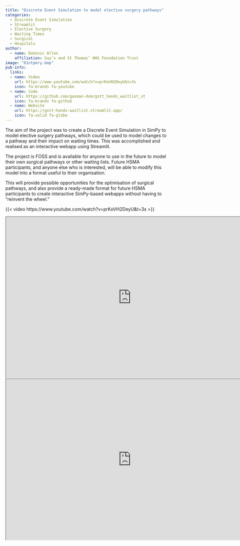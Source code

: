 ```yaml
---
title: "Discrete Event Simulation to model elective surgery pathways"
categories:
  - Discrete Event Simulation
  - Streamlit
  - Elective Surgery
  - Waiting Times
  - Surgical
  - Hospitals
author:
  - name: Dominic Allen
    affiliation: Guy’s and St Thomas’ NHS Foundation Trust
image: "81ntpmry.bmp"
pub-info:
  links:
  - name: Video
    url: https://www.youtube.com/watch?v=prKoVH2DeyU&t=3s
    icon: fa-brands fa-youtube
  - name: Code
    url: https://github.com/gasman-dom/gstt_hands_waitlist_st
    icon: fa-brands fa-github
  - name: Website
    url: https://gstt-hands-waitlist.streamlit.app/
    icon: fa-solid fa-globe
---
```


The aim of the project was to create a Discrete Event Simulation in SimPy to model elective surgery pathways, which could be used to model changes to a pathway and their impact on waiting times. This was accomplished and realised as an interactive webapp using Streamlit.

The project is FOSS and is available for anyone to use in the future to model their own surgical pathways or other waiting lists. Future HSMA participants, and anyone else who is interested, will be able to modify this model into a format useful to their organisation.

This will provide possible opportunities for the optimisation of surgical pathways, and also provide a ready-made format for future HSMA participants to create interactive SimPy-based webapps without having to “reinvent the wheel.”

{{< video https://www.youtube.com/watch?v=prKoVH2DeyU&t=3s >}}

```{=html}
<iframe width="780" height="500" src="https://gstt-hands-waitlist.streamlit.app/" title="App"></iframe>
```

```{=html}
<iframe width="780" height="500" src="https://github.com/gasman-dom/gstt_hands_waitlist_st" title="Code"></iframe>
```
